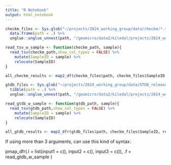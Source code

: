 ```yaml
---
title: "R Notebook"
output: html_notebook
---
```


```r
checkm_files <- Sys.glob("~/projects/2024_working_group/data/checkm/*.txt") %>% 
  data.frame(path = .) %>% 
  unglue::unglue_unnest(path, "/geomicro/data2/kiledal/projects/2024_working_group/data/checkm/{SampleID}.txt",remove = FALSE)

read_tsv_w_sample <- function(checkm_path, sample){
  read_tsv(checkm_path,show_col_types = FALSE) %>% 
    mutate(SampleID = sample) %>% 
    relocate(SampleID)
}

all_checkm_results <- map2_df(checkm_files$path, checkm_files$SampleID, read_tsv_w_sample)
```


```r
gtdb_files <- Sys.glob("~/projects/2024_working_group/data/GTDB_release220/*/gtdbtk.*.summary.tsv") %>% 
  tibble(path = .) %>% 
  unglue::unglue_unnest(path, "/geomicro/data2/kiledal/projects/2024_working_group/data/GTDB_release220/{SampleID}/gtdbtk.{bac_or_arc}.summary.tsv",remove = FALSE)

read_gtdb_w_sample <- function(gtdb_path, sample){
  read_tsv(gtdb_path,show_col_types = FALSE) %>% 
    mutate(SampleID = sample) %>% 
    relocate(SampleID)
}

all_gtdb_results <- map2_dfr(gtdb_files$path, checkm_files$SampleID, read_gtdb_w_sample)

```

If using more than 3 arguments, can use this kind of syntax:

pmap_dfr(.l = list(input1 = c(),
                   input2 = c(),
                   input3 = c()),
         .f = read_gtdb_w_sample
         )

